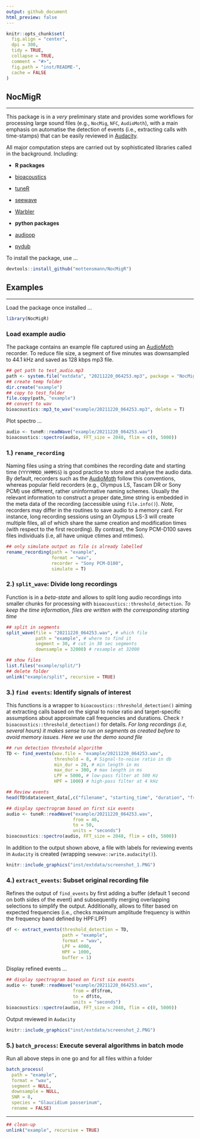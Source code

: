 ```yaml
---
output: github_document
html_preview: false
---
```


```r
knitr::opts_chunk$set(
  fig.align = "center",
  dpi = 300,
  tidy = TRUE,
  collapse = TRUE,
  comment = "#>",
  fig.path = "inst/README-",
  cache = FALSE
)
```

## NocMigR 
___

This package is in a *very* preliminary state and provides some workflows for processing large sound files (e.g., `NocMig`, `NFC`, `AudioMoth`), with a main emphasis on automatise the detection of events (i.e., extracting calls with time-stamps) that can be easily reviewed in [Audacity](https://www.audacityteam.org/).

All major computation steps are carried out by sophisticated libraries called in the background. Including:


* **R packages**
* [bioacoustics](https://cran.r-project.org/package=bioacoustics)
* [tuneR](https://cran.r-project.org/package=tuneR)
* [seewave](https://cran.r-project.org/package=seewave)
* [Warbler](https://cran.r-project.org/package=warbleR)

* **python packages**
* [audioop](https://docs.python.org/3/library/audioop.html)
* [pydub](https://github.com/jiaaro/pydub)

To install the package, use ...

```r
devtools::install_github("mottensmann/NocMigR")
```

## Examples
___

Load the package once installed ...

```r
library(NocMigR)
```

### Load example audio

The package contains an example file captured using an [AudioMoth](https://www.openacousticdevices.info/) recorder. To reduce file size, a segment of five minutes was downsampled to 44.1 kHz and saved as 128 kbps mp3 file.

```r
## get path to test_audio.mp3
path <- system.file("extdata", "20211220_064253.mp3", package = "NocMigR")
## create temp folder
dir.create("example")
## copy to test_folder
file.copy(path, "example")
## convert to wav
bioacoustics::mp3_to_wav("example/20211220_064253.mp3", delete = T)
```

Plot spectro ... 

```r
audio <- tuneR::readWave("example/20211220_064253.wav")
bioacoustics::spectro(audio, FFT_size = 2048, flim = c(0, 5000))
```


### 1.) `rename_recording`

Naming files using a string that combines the recording date and starting time (`YYYYMMDD_HHMMSS`) is good practice to store and analyse the audio data. By default, recorders such as the [AudioMoth](https://www.openacousticdevices.info/) follow this conventions, whereas popular field recorders (e.g., Olympus LS, Tascam DR or Sony PCM) use different, rather uninformative naming schemes. Usually the relevant information to construct a proper date_time string is embedded in the meta data of the recording (accessible using `file.info()`). *Note*, recorders may differ in the routines to save audio to a memory card. For instance, long recording sessions using an Olympus LS-3 will create multiple files, all of which share the same creation and modification times (with respect to the first recording). By contrast, the Sony PCM-D100 saves files individuals (i.e, all have  unique ctimes and mtimes). 

```r
## only simulate output as file is already labelled
rename_recording(path = "example",
                 format = "wav",
                 recorder = "Sony PCM-D100",
                 simulate = T)
```

### 2.) `split_wave`: Divide long recordings 

Function is in a *beta-state* and allows to split long audio recordings into smaller chunks for processing with `bioacoustics::threshold_detection`. *To keep the time information, files are written with the corresponding starting time*


```r
## split in segments
split_wave(file = "20211220_064253.wav", # which file
           path = "example", # where to find it
           segment = 30, # cut in 30 sec segments
           downsample = 32000) # resample at 32000

## show files
list.files("example/split/")
## delete folder
unlink("example/split", recursive = TRUE)
```
### 3.) `find events`: Identify signals of interest

This functions is a wrapper to `bioacoustics::threshold_detection()` aiming at extracting calls based on the signal to noise ratio and target-specific assumptions about approximate call frequencies and durations. Check `?bioacoustics::threshold_detection()` for details.
*For long recordings (i.e, several hours) it makes sense to run on segments as created before to avoid memory issues. Here we use the demo sound file*

```r
## run detection threshold algorithm
TD <- find_events(wav.file = "example/20211220_064253.wav",
                  threshold = 8, # Signal-to-noise ratio in db
                  min_dur = 20, # min length in ms
                  max_dur = 300, # max length in ms
                  LPF = 5000, # low-pass filter at 500 Hz
                  HPF = 1000) # high-pass filter at 4 kHz

## Review events 
head(TD$data$event_data[,c("filename", "starting_time", "duration", "freq_max_amp")])

## display spectrogram based on first six events
audio <- tuneR::readWave("example/20211220_064253.wav",
                         from = 46,
                         to = 50,
                         units = "seconds")
bioacoustics::spectro(audio, FFT_size = 2048, flim = c(0, 5000))
```

In addition to the output shown above, a file with labels for reviewing events in `Audacity` is created (wrapping `seewave::write.audacity()`).

```r
knitr::include_graphics("inst/extdata/screenshot_1.PNG")
```


### 4.) `extract_events`: Subset original recording file

Refines the output of `find_events` by first adding a buffer (default 1 second on both sides of the event) and subsequently merging overlapping selections to simplify the output. Additionally, allows to filter based on expected frequencies (i.e., checks maximum amplitude frequency is within the frequency band defined by HPF:LPF)

```r
df <- extract_events(threshold_detection = TD, 
                     path = "example",
                     format = "wav",
                     LPF = 4000,
                     HPF = 1000,
                     buffer = 1)
```
Display refined events ...

```r
## display spectrogram based on first six events
audio <- tuneR::readWave("example/20211220_064253.wav", 
                         from = df$from,
                         to = df$to,
                         units = "seconds")
bioacoustics::spectro(audio, FFT_size = 2048, flim = c(0, 5000))
```

Output reviewed in `Audacity`


```r
knitr::include_graphics("inst/extdata/screenshot_2.PNG")
```

### 5.) `batch_process`: Execute several algorithms in batch mode 

Run all above steps in one go and for all files within a folder

```r
batch_process(
  path = "example",
  format = "wav",
  segment = NULL,
  downsample = NULL,
  SNR = 8,
  species = "Glaucidium passerinum",
  rename = FALSE)
```

___

```r
## clean-up 
unlink("example", recursive = TRUE)
```

